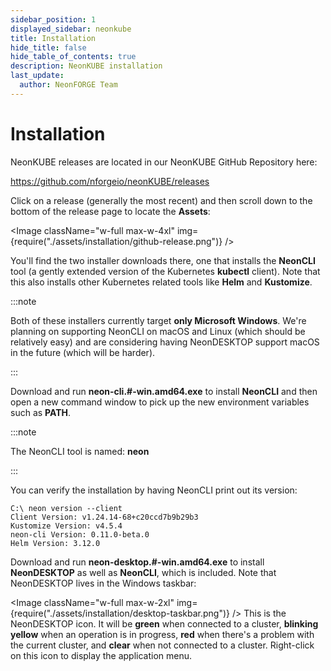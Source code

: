 ```yaml
---
sidebar_position: 1
displayed_sidebar: neonkube
title: Installation
hide_title: false
hide_table_of_contents: true
description: NeonKUBE installation
last_update:
  author: NeonFORGE Team
---
```



# Installation

NeonKUBE releases are located in our NeonKUBE GitHub Repository here:

https://github.com/nforgeio/neonKUBE/releases

Click on a release (generally the most recent) and then scroll down to the
bottom of the release page to locate the **Assets**:

<Image
  className="w-full max-w-4xl"
  img={require("./assets/installation/github-release.png")}
/>

You'll find the two installer downloads there, one that installs the **NeonCLI**
tool (a gently extended version of the Kubernetes **kubectl** client). Note that
this also installs other Kubernetes related tools like **Helm** and
**Kustomize**.

:::note

Both of these installers currently target **only Microsoft Windows**. We're
planning on supporting NeonCLI on macOS and Linux (which should be relatively
easy) and are considering having NeonDESKTOP support macOS in the future (which
will be harder).

:::

Download and run **neon-cli.#-win.amd64.exe** to install **NeonCLI** and then
open a new command window to pick up the new environment variables such as
**PATH**.

:::note

The NeonCLI tool is named: **neon**

:::

You can verify the installation by having NeonCLI print out its version:

```plain
C:\ neon version --client
Client Version: v1.24.14-68+c20ccd7b9b29b3
Kustomize Version: v4.5.4
neon-cli Version: 0.11.0-beta.0
Helm Version: 3.12.0
```

Download and run **neon-desktop.#-win.amd64.exe** to install **NeonDESKTOP** as
well as **NeonCLI**, which is included. Note that NeonDESKTOP lives in the
Windows taskbar:

<Image
  className="w-full max-w-2xl"
  img={require("./assets/installation/desktop-taskbar.png")}
/>
This is the NeonDESKTOP icon. It will be **green** when connected to a cluster, **blinking
yellow** when an operation is in progress, **red** when there's a problem with the
current cluster, and **clear** when not connected to a cluster. Right-click on this
icon to display the application menu.
